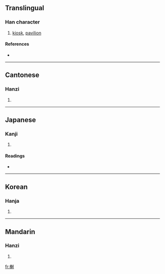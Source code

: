 ==Translingual==

===Han character===
{{Han char|rn=75|rad=木|as=10|sn=14|four=4490<sub>0</sub>|canj=木竹竹戈 (DHHI)}}

# [[kiosk]], [[pavilion]]

====References====
* {{Han ref|kx=0544.160|dkj=15272|dj=0931.310|hdz=21265.010|uh=69AD|ud=27053|bh=BA6B|bd=47723}}

----

==Cantonese==

===Hanzi===
{{yue-hanzi|jyut=|y=je6}}

# {{defn|Cantonese}}

----

==Japanese==

===Kanji===
{{ja-kanji|grade=|rs=木10}}

# {{defn|Japanese}}

====Readings====
* {{ja-readings|on=[[しゃ]] (sha), [[じゃ]] (ja)|kun=[[だい]] (dai)}}

----

==Korean==

===Hanja===
{{ko-hanja|hangeul=사|eumhun=|rv=sa|mr=sa|y=sa}}

# {{defn|Korean}}

----

==Mandarin==

===Hanzi===
{{cmn-hanzi|pin=[[xiè]] ([[xie4]])|wg=hsieh<sup>4</sup>}}

# {{defn|Mandarin}}

[[fr:榭]]